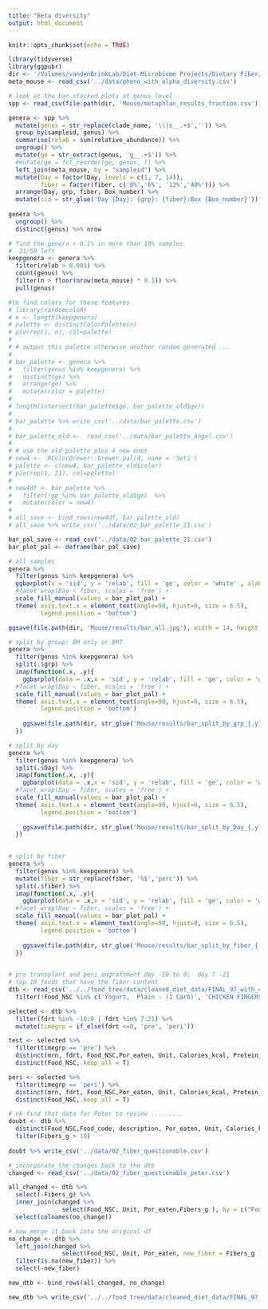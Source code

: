 ```yaml
---
title: "Beta diversity"
output: html_document
---
```


```r
knitr::opts_chunk$set(echo = TRUE)
```

```r
library(tidyverse)
library(ggpubr)
dir <- '/Volumes/vandenBrinkLab/Diet-Microbiome Projects/Dietary Fiber/Shotgun Data/'
meta_mouse <- read_csv('../data/pheno_with_alpha_diversity.csv')
```

```r
# look at the bar stacked plots at genus level
spp <- read_csv(file.path(dir, 'Mouse/metaphlan_results_fraction.csv')) 

genera <- spp %>% 
  mutate(genus = str_replace(clade_name, '\\|s__.+$','')) %>% 
  group_by(sampleid, genus) %>% 
  summarise(relab = sum(relative_abundance)) %>% 
  ungroup() %>% 
  mutate(ge = str_extract(genus, 'g__.+$')) %>% 
  #mutate(ge = fct_reorder(ge, genus, )) %>%
  left_join(meta_mouse, by = "sampleid") %>% 
  mutate(Day = factor(Day, levels = c(1, 7, 14)),
         fiber = factor(fiber, c('0%','6%', '12%','40%'))) %>% 
  arrange(Day, grp, fiber, Box_number) %>% 
  mutate(sid = str_glue('Day {Day}: {grp}: {fiber}:Box {Box_number}')) 
  
genera %>% 
  ungroup() %>% 
  distinct(genus) %>% nrow
```

```r
# find the genera > 0.1% in more than 10% samples
#  21/59 left 
keepgenera <- genera %>% 
  filter(relab > 0.001) %>% 
  count(genus) %>% 
  filter(n > floor(nrow(meta_mouse) * 0.1)) %>% 
  pull(genus)


```


```r
#to find colors for these features
# library(randomcoloR)
# n <- length(keepgenera)
# palette <- distinctColorPalette(n)
# pie(rep(1, n), col=palette)
# 
# # output this palette otherwise another random generated ...
# 
# bar_palette <- genera %>%
#   filter(genus %in% keepgenera) %>%
#   distinct(ge) %>%
#   arrange(ge) %>%
#   mutate(color = palette)
# 
# length(intersect(bar_palette$ge, bar_palette_old$ge))
# 
# bar_palette %>% write_csv('../data/bar_palette.csv')
# 
# bar_palette_old <-  read_csv('../data/bar_palette_Angel.csv')
# 
# # use the old palette plus 4 new ones 
# new4 <-  RColorBrewer::brewer.pal(4, name = 'Set1')
# palette <- c(new4, bar_palette_old$color)
# pie(rep(1, 21), col=palette)
# 
# new4df <- bar_palette %>% 
#   filter(!ge %in% bar_palette_old$ge)  %>% 
#   mutate(color = new4) 
# 
# all_save <- bind_rows(new4df, bar_palette_old)
# all_save %>% write_csv('../data/02_bar_palette_21.csv')
```


```r
bar_pal_save <- read_csv('../data/02_bar_palette_21.csv')
bar_plot_pal <- deframe(bar_pal_save)

# all samples
genera %>% 
  filter(genus %in% keepgenera) %>% 
  ggbarplot(x = 'sid', y = 'relab', fill = 'ge', color = 'white' , xlab = '', ylab = 'Relative abundance') +
  #facet_wrap(Day ~ fiber, scales = 'free') +
  scale_fill_manual(values = bar_plot_pal) +
  theme( axis.text.x = element_text(angle=90, hjust=0, size = 6.5),
         legend.position = 'bottom') 

ggsave(file.path(dir, 'Mouse/results/bar_all.jpg'), width = 14, height = 7)
```

```r
# split by group: BM only or BMT
genera %>% 
  filter(genus %in% keepgenera) %>% 
  split(.$grp) %>% 
  imap(function(.x, .y){
    ggbarplot(data = .x,x = 'sid', y = 'relab', fill = 'ge', color = 'white' , xlab = '', ylab = 'Relative abundance') +
  #facet_wrap(Day ~ fiber, scales = 'free') +
  scale_fill_manual(values = bar_plot_pal) +
  theme( axis.text.x = element_text(angle=90, hjust=0, size = 6.5),
         legend.position = 'bottom') 
    
    ggsave(file.path(dir, str_glue('Mouse/results/bar_split_by_grp_{.y}.jpg')), width = 10, height = 7)
  })
```


```r
# split by day
genera %>% 
  filter(genus %in% keepgenera) %>% 
  split(.$Day) %>% 
  imap(function(.x, .y){
    ggbarplot(data = .x,x = 'sid', y = 'relab', fill = 'ge', color = 'white' , xlab = '', ylab = 'Relative abundance') +
  #facet_wrap(Day ~ fiber, scales = 'free') +
  scale_fill_manual(values = bar_plot_pal) +
  theme( axis.text.x = element_text(angle=90, hjust=0, size = 6.5),
         legend.position = 'bottom') 
    
    ggsave(file.path(dir, str_glue('Mouse/results/bar_split_by_Day_{.y}.jpg')), width = 10, height = 7)
  })
  
```


```r
# split by fiber
genera %>% 
  filter(genus %in% keepgenera) %>% 
  mutate(fiber = str_replace(fiber, '%$','perc')) %>% 
  split(.$fiber) %>% 
  imap(function(.x, .y){
    ggbarplot(data = .x,x = 'sid', y = 'relab', fill = 'ge', color = 'white' , xlab = '', ylab = 'Relative abundance') +
  #facet_wrap(Day ~ fiber, scales = 'free') +
  scale_fill_manual(values = bar_plot_pal) +
  theme( axis.text.x = element_text(angle=90, hjust=0, size = 6.5),
         legend.position = 'bottom') 
    
    ggsave(file.path(dir, str_glue('Mouse/results/bar_split_by_fiber_{.y}.jpg')), width = 10, height = 7)
  })
  
```


```r
# pre transplant and peri engraftment day -10 to 0;  day 7 -21
# top 10 foods that have the fiber content 
dtb <- read_csv('../../food_tree/data/cleaned_diet_data/FINAL_97_with_code_all_foods_drt_with_EN_finalized.csv') %>% 
  filter(!Food_NSC %in% c('Yogurt,  Plain - (1 Carb)', 'CHICKEN FINGERS'))

selected <- dtb %>% 
  filter(fdrt %in% -10:0 | fdrt %in% 7:21) %>% 
  mutate(timegrp = if_else(fdrt <=0, 'pre', 'peri'))

test <- selected %>% 
  filter(timegrp == 'pre') %>% 
  distinct(mrn, fdrt, Food_NSC,Por_eaten, Unit, Calories_kcal, Protein_g,  Fibers_g, Sugars_g, Carbohydrates_g, Fat_g) %>% 
  distinct(Food_NSC,.keep_all = T)

peri <- selected %>% 
  filter(timegrp == 'peri') %>% 
  distinct(mrn, fdrt, Food_NSC,Por_eaten, Unit, Calories_kcal, Protein_g,  Fibers_g, Sugars_g, Carbohydrates_g, Fat_g) %>% 
  distinct(Food_NSC,.keep_all = T)
```

```r
# ok find that data for Peter to review .........
doubt <- dtb %>% 
  distinct(Food_NSC,Food_code, description, Por_eaten, Unit, Calories_kcal, Protein_g,  Fibers_g, Sugars_g, Carbohydrates_g, Fat_g, Sodium_g ) %>% 
  filter(Fibers_g > 10)
 
doubt %>% write_csv('../data/02_fiber_questionable.csv')
```

```r
# incorporate the changes back to the dtb 
changed <- read_csv('../data/02_fiber_questionable_peter.csv')

all_changed <- dtb %>% 
  select(-Fibers_g) %>% 
  inner_join(changed %>% 
               select(Food_NSC, Unit, Por_eaten,Fibers_g ), by = c("Food_NSC", "Unit", "Por_eaten")) %>% 
  select(colnames(no_change))

# now merge it back into the original df
no_change <- dtb %>% 
  left_join(changed %>% 
               select(Food_NSC, Unit, Por_eaten, new_fiber = Fibers_g ), by = c("Food_NSC", "Unit", "Por_eaten")) %>% 
  filter(is.na(new_fiber)) %>% 
  select(-new_fiber)

new_dtb <- bind_rows(all_changed, no_change)

new_dtb %>% write_csv('../../food_tree/data/cleaned_diet_data/FINAL_97_with_code_all_foods_drt_with_EN_finalized.csv')
```

